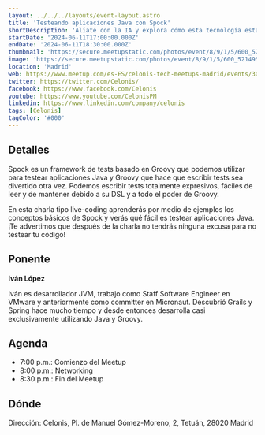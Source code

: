 ```yaml
---
layout: ../../../layouts/event-layout.astro
title: 'Testeando aplicaciones Java con Spock'
shortDescription: 'Alíate con la IA y explora cómo esta tecnología está transformando radicalmente el panorama empresarial.'
startDate: '2024-06-11T17:00:00.000Z'
endDate: '2024-06-11T18:30:00.000Z'
thumbnail: 'https://secure.meetupstatic.com/photos/event/8/9/1/5/600_521495093.webp?w=384'
image: 'https://secure.meetupstatic.com/photos/event/8/9/1/5/600_521495093.webp?w=384'
location: 'Madrid'
web: https://www.meetup.com/es-ES/celonis-tech-meetups-madrid/events/301415687
twitter: https://twitter.com/Celonis/
facebook: https://www.facebook.com/Celonis
youtube: https://www.youtube.com/CelonisPM
linkedin: https://www.linkedin.com/company/celonis
tags: [Celonis]
tagColor: '#000'
---
```



## Detalles

Spock es un framework de tests basado en Groovy que podemos utilizar para testear aplicaciones Java y Groovy que hace que escribir tests sea divertido otra vez. Podemos escribir tests totalmente expresivos, fáciles de leer y de mantener debido a su DSL y a todo el poder de Groovy.

En esta charla tipo live-coding aprenderás por medio de ejemplos los conceptos básicos de Spock y verás qué fácil es testear aplicaciones Java. ¡Te advertimos que después de la charla no tendrás ninguna excusa para no testear tu código!

## Ponente

**Iván López**

Iván es desarrollador JVM, trabajo como Staff Software Engineer en VMware y anteriormente como committer en Micronaut. Descubrió Grails y Spring hace mucho tiempo y desde entonces desarrolla casi exclusivamente utilizando Java y Groovy.

## Agenda

- 7:00 p.m.: Comienzo del Meetup
- 8:00 p.m.: Networking
- 8:30 p.m.: Fin del Meetup

## Dónde

Dirección: Celonis, Pl. de Manuel Gómez-Moreno, 2, Tetuán, 28020 Madrid

<GoogleMap
  src="https://www.google.com/maps/embed?pb=!1m18!1m12!1m3!1d3036.218251757879!2d-3.6963903870971553!3d40.44830615359588!2m3!1f0!2f0!3f0!3m2!1i1024!2i768!4f13.1!3m3!1m2!1s0xd4229765f97a3f7%3A0xeb04f5a48e9a6815!2sCelonis%20SL!5e0!3m2!1ses!2ses!4v1717408122310!5m2!1ses!2ses"
  ariaLabel="Celonis, Pl. de Manuel Gómez-Moreno, 2, Tetuán, 28020 Madrid"
/>

